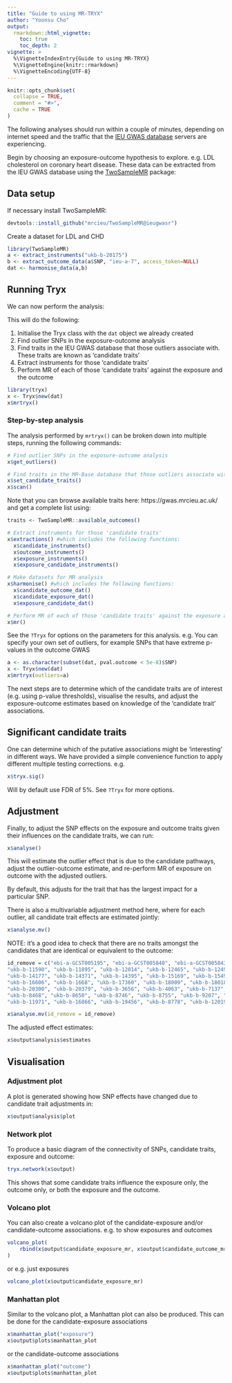 ```yaml
---
title: "Guide to using MR-TRYX"
author: "Yoonsu Cho"
output:
  rmarkdown::html_vignette:
    toc: true
    toc_depth: 2
vignette: >
  %\VignetteIndexEntry{Guide to using MR-TRYX}
  %\VignetteEngine{knitr::rmarkdown}
  %\VignetteEncoding{UTF-8}
---
```


```r
knitr::opts_chunk$set(
  collapse = TRUE,
  comment = "#>",
  cache = TRUE
)
```

The following analyses should run within a couple of minutes, depending on internet speed and the traffic that the [IEU GWAS database](https://gwas.mrcieu.ac.uk/) servers are experiencing.

Begin by choosing an exposure-outcome hypothesis to explore. e.g. LDL cholesterol on coronary heart disease. These data can be extracted from the IEU GWAS database using the [TwoSampleMR](https://mrcieu.github.io/TwoSampleMR/) package:


## Data setup

If necessary install TwoSampleMR:

```r
devtools::install_github("mrcieu/TwoSampleMR@ieugwasr")
```

Create a dataset for LDL and CHD

```r
library(TwoSampleMR)
a <- extract_instruments("ukb-b-20175")
b <- extract_outcome_data(a$SNP, "ieu-a-7", access_token=NULL)
dat <- harmonise_data(a,b)
```

## Running Tryx

We can now perform the analysis:

This will do the following:

1. Initialise the Tryx class with the `dat` object we already created
2. Find outlier SNPs in the exposure-outcome analysis
3. Find traits in the IEU GWAS database that those outliers associate with. These traits are known as 'candidate traits'
4. Extract instruments for those 'candidate traits'
5. Perform MR of each of those 'candidate traits' against the exposure and the outcome

```r
library(tryx)
x <- Tryx$new(dat)
x$mrtryx()
```



### Step-by-step analysis

The analysis performed by `mrtryx()` can be broken down into multiple steps, running the following commands:

```r
# Find outlier SNPs in the exposure-outcome analysis
x$get_outliers()

# Find traits in the MR-Base database that those outliers associate with. These traits are known as 'candidate traits'
x$set_candidate_traits()
x$scan()
```

Note that you can browse available traits here: https://gwas.mrcieu.ac.uk/ and get a complete list using:

```r
traits <- TwoSampleMR::available_outcomes()
```

```r
# Extract instruments for those 'candidate traits'
x$extractions() #which includes the following functions:
  x$candidate_instruments()
  x$outcome_instruments()
  x$exposure_instruments()
  x$exposure_candidate_instruments()

# Make datasets for MR analysis
x$harmonise() #which includes the following functions:
  x$candidate_outcome_dat()
  x$candidate_exposure_dat()
  x$exposure_candidate_dat()

# Perform MR of each of those 'candidate traits' against the exposure and the outcomes
x$mr()
```


See the `?Tryx` for options on the parameters for this analysis. e.g. You can specify your own set of outliers, for example SNPs that have extreme p-values in the outcome GWAS

```r
a <- as.character(subset(dat, pval.outcome < 5e-8)$SNP)
x <- Tryx$new(dat)
x$mrtryx(outliers=a)
```

The next steps are to determine which of the candidate traits are of interest (e.g. using p-value thresholds), visualise the results, and adjust the exposure-outcome estimates based on knowledge of the 'candidate trait' associations.


## Significant candidate traits

One can determine which of the putative associations might be 'interesting' in different ways. We have provided a simple convenience function to apply different multiple testing corrections. e.g.

```r
x$tryx.sig()
```

Will by default use FDR of 5%. See `?Tryx` for more options.



## Adjustment

Finally, to adjust the SNP effects on the exposure and outcome traits given their influences on the candidate traits, we can run:

```r
x$analyse()
```

This will estimate the outlier effect that is due to the candidate pathways, adjust the outlier-outcome estimate, and re-perform MR of exposure on outcome with the adjusted outliers.

By default, this adjusts for the trait that has the largest impact for a particular SNP. 

There is also a multivariable adjustment method here, where for each outlier, all candidate trait effects are estimated jointly:

```r
x$analyse.mv()
```

NOTE: it's a good idea to check that there are no traits amongst the candidates that are identical or equivalent to the outcome: 

```r
id_remove = c("ebi-a-GCST005195", "ebi-a-GCST005840", "ebi-a-GCST005843", "ieu-a-1110", "ieu-a-798", "ukb-b-1061", 
"ukb-b-11590", "ukb-b-11895", "ukb-b-12014", "ukb-b-12465", "ukb-b-12493", "ukb-b-12646", "ukb-b-13352", "ukb-b-14057", 
"ukb-b-14177", "ukb-b-14371", "ukb-b-14395", "ukb-b-15169", "ukb-b-15491", "ukb-b-15686", "ukb-b-15748", "ukb-b-15829", 
"ukb-b-16606", "ukb-b-1668", "ukb-b-17360", "ukb-b-18009", "ukb-b-18018", "ukb-b-18167", "ukb-b-18408", "ukb-b-18799", 
"ukb-b-20300", "ukb-b-20379", "ukb-b-3656", "ukb-b-4063", "ukb-b-7137", "ukb-b-7436", "ukb-b-7869", "ukb-b-7992", 
"ukb-b-8468", "ukb-b-8650", "ukb-b-8746", "ukb-b-8755", "ukb-b-9207", "ukb-b-10454", "ukb-b-11632", "ukb-b-11740", 
"ukb-b-11971", "ukb-b-16866", "ukb-b-19456", "ukb-b-8778", "ukb-b-12019")

x$analyse.mv(id_remove = id_remove)
```

The adjusted effect estimates:

```r
x$output$analysis$estimates
```



## Visualisation


### Adjustment plot

A plot is generated showing how SNP effects have changed due to candidate trait adjustments in:


```r
x$output$analysis$plot
```


### Network plot

To produce a basic diagram of the connectivity of SNPs, candidate traits, exposure and outcome:

```r
tryx.network(x$output)
```

This shows that some candidate traits influence the exposure only, the outcome only, or both the exposure and the outcome. 

### Volcano plot

You can also create a volcano plot of the candidate-exposure and/or candidate-outcome associations. e.g. to show exposures and outcomes

```r
volcano_plot(
    rbind(x$output$candidate_exposure_mr, x$output$candidate_outcome_mr)
)
```

or e.g. just exposures

```r
volcano_plot(x$output$candidate_exposure_mr)
```


### Manhattan plot

Similar to the volcano plot, a Manhattan plot can also be produced. This can be done for the candidate-exposure associations

```r
x$manhattan_plot("exposure")
x$output$plots$manhattan_plot
```

or the candidate-outcome associations

```r
x$manhattan_plot("outcome")
x$output$plots$manhattan_plot
```

